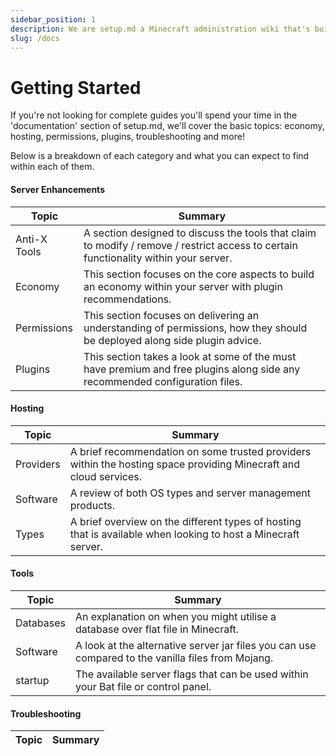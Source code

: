 ```yaml
---
sidebar_position: 1
description: We are setup.md a Minecraft administration wiki that's build by the community.
slug: /docs
---
```


# Getting Started

If you're not looking for complete guides you'll spend your time in the 'documentation' section of setup.md, we'll cover the basic topics: economy, hosting, permissions, plugins, troubleshooting and more! 

Below is a breakdown of each category and what you can expect to find within each of them.

#### Server Enhancements

 Topic | Summary
------------ |------------
Anti-X Tools | A section designed to discuss the tools that claim to modify / remove / restrict access to certain functionality within your server.
Economy | This section focuses on the core aspects to build an economy within your server with plugin recommendations.
Permissions | This section focuses on delivering an understanding of permissions, how they should be deployed along side plugin advice.
Plugins | This section takes a look at some of the must have premium and free plugins along side any recommended configuration files.


#### Hosting

 Topic | Summary
------------ |------------
Providers | A brief recommendation on some trusted providers within the hosting space providing Minecraft and cloud services.
Software | A review of both OS types and server management products.
Types | A brief overview on the different types of hosting that is available when looking to host a Minecraft server.


#### Tools

 Topic | Summary
------------ |------------
Databases | An explanation on when you might utilise a database over flat file in Minecraft.
Software | A look at the alternative server jar files you can use compared to the vanilla files from Mojang. 
startup | The available server flags that can be used within your Bat file or control panel. 


#### Troubleshooting

 Topic | Summary
------------ |------------
